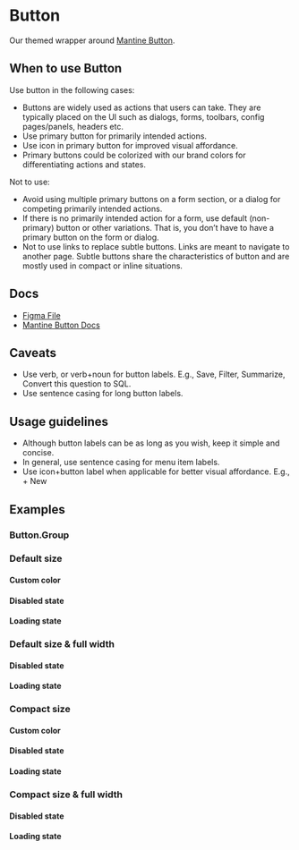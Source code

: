 
<Meta of={ButtonStories} />

# Button

Our themed wrapper around [Mantine Button](https://v6.mantine.dev/core/button/).

## When to use Button

Use button in the following cases:

- Buttons are widely used as actions that users can take. They are typically placed on the UI such as dialogs, forms, toolbars, config pages/panels, headers etc.
- Use primary button for primarily intended actions.
- Use icon in primary button for improved visual affordance.
- Primary buttons could be colorized with our brand colors for differentiating actions and states.

Not to use:

- Avoid using multiple primary buttons on a form section, or a dialog for competing primarily intended actions.
- If there is no primarily intended action for a form, use default (non-primary) button or other variations. That is, you don’t have to have a primary button on the form or dialog.
- Not to use links to replace subtle buttons. Links are meant to navigate to another page. Subtle buttons share the characteristics of button and are mostly used in compact or inline situations.

## Docs

- [Figma File](https://www.figma.com/file/Ey1rOyIxRHpmRvE9XrGyop/Buttons-%2F-Button?type=design&node-id=1-96&mode=design&t=yaNljw178EFJeU7k-0)
- [Mantine Button Docs](https://v6.mantine.dev/core/button/)

## Caveats

- Use verb, or verb+noun for button labels. E.g., Save, Filter, Summarize, Convert this question to SQL.
- Use sentence casing for long button labels.

## Usage guidelines

- Although button labels can be as long as you wish, keep it simple and concise.
- In general, use sentence casing for menu item labels.
- Use icon+button label when applicable for better visual affordance. E.g., + New

## Examples

<Canvas of={ButtonStories.Default} />

### Button.Group

<Canvas of={ButtonStories.ButtonGroup} />

### Default size

<Canvas of={ButtonStories.DefaultSize} />

#### Custom color

<Canvas of={ButtonStories.DefaultSizeCustomColor} />

#### Disabled state

<Canvas of={ButtonStories.DefaultSizeDisabled} />

#### Loading state

<Canvas of={ButtonStories.DefaultSizeLoading} />

### Default size & full width

<Canvas of={ButtonStories.DefaultSizeFullWidth} />

#### Disabled state

<Canvas of={ButtonStories.DefaultSizeFullWidthDisabled} />

#### Loading state

<Canvas of={ButtonStories.DefaultSizeFullWidthLoading} />

### Compact size

<Canvas of={ButtonStories.CompactSize} />

#### Custom color

<Canvas of={ButtonStories.CompactSizeCustomColor} />

#### Disabled state

<Canvas of={ButtonStories.CompactSizeDisabled} />

#### Loading state

<Canvas of={ButtonStories.CompactSizeLoading} />

### Compact size & full width

<Canvas of={ButtonStories.CompactSizeFullWidth} />

#### Disabled state

<Canvas of={ButtonStories.CompactSizeFullWidthDisabled} />

#### Loading state

<Canvas of={ButtonStories.CompactSizeFullWidthLoading} />
